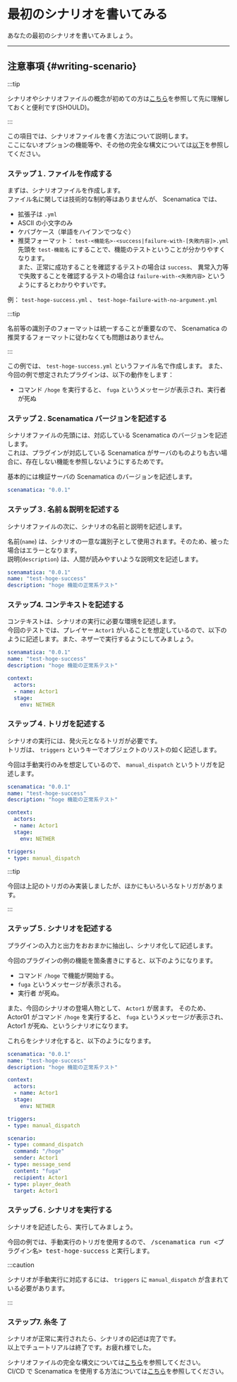 # 最初のシナリオを書いてみる

あなたの最初のシナリオを書いてみましょう。

---

## 注意事項 {#writing-scenario}

:::tip

シナリオやシナリオファイルの概念が初めての方は[こちら](/docs/use/scenario)を参照して先に理解しておくと便利です(SHOULD)。

:::

この項目では、シナリオファイルを書く方法について説明します。  
ここにないオプションの機能等や、その他の完全な構文については[以下](.)を参照してください。

### ステップ１. ファイルを作成する

まずは、シナリオファイルを作成します。  
ファイル名に関しては技術的な制約等はありませんが、 Scenamatica では、

+ 拡張子は `.yml`
+ ASCII の小文字のみ
+ ケバブケース（単語をハイフンでつなぐ）
+ 推奨フォーマット： `test-<機能名>-<success|failure-with-[失敗内容]>.yml`  
先頭を `test-機能名` にすることで、機能のテストということが分かりやすくなります。  
また、正常に成功することを確認するテストの場合は `success`、
異常入力等で失敗することを確認するテストの場合は `failure-with-<失敗内容>` というようにするとわかりやすいです。

例： `test-hoge-success.yml` 、 `test-hoge-failure-with-no-argument.yml`

:::tip

名前等の識別子のフォーマットは統一することが重要なので、 Scenamatica の推奨するフォーマットに従わなくても問題はありません。

:::

この例では、 `test-hoge-success.yml` というファイル名で作成します。
また、今回の例で想定されたプラグインは、以下の動作をします：

+ コマンド `/hoge` を実行すると、 `fuga` というメッセージが表示され、実行者 が死ぬ

### ステップ２. Scenamatica バージョンを記述する

シナリオファイルの先頭には、対応している Scenamatica のバージョンを記述します。  
これは、プラグインが対応している Scenamatica がサーバのものよりも古い場合に、存在しない機能を参照しないようにするためです。

基本的には検証サーバの Scenamatica のバージョンを記述します。

```yml {1}
scenamatica: "0.0.1"
```

### ステップ３. 名前＆説明を記述する

シナリオファイルの次に、シナリオの名前と説明を記述します。

名前(`name`) は、シナリオの一意な識別子として使用されます。そのため、被った場合はエラーとなります。  
説明(`description`) は、人間が読みやすいような説明文を記述します。

```yaml {2-3}
scenamatica: "0.0.1"
name: "test-hoge-success"
description: "hoge 機能の正常系テスト"
```

### ステップ4. コンテキストを記述する

コンテキストは、シナリオの実行に必要な環境を記述します。  
今回のテストでは、プレイヤー `Actor1` がいることを想定しているので、以下のように記述します。また、ネザーで実行するようにしてみましょう。

```yaml {5-}
scenamatica: "0.0.1"
name: "test-hoge-success"
description: "hoge 機能の正常系テスト"

context:
  actors:
  - name: Actor1
  stage:
    env: NETHER
```

### ステップ４. トリガを記述する

シナリオの実行には、発火元となるトリガが必要です。  
トリガは、 `triggers` というキーでオブジェクトのリストの如く記述します。

今回は手動実行のみを想定しているので、 `manual_dispatch` というトリガを記述します。

```yaml {11-}
scenamatica: "0.0.1"
name: "test-hoge-success"
description: "hoge 機能の正常系テスト"

context:
  actors:
  - name: Actor1
  stage:
    env: NETHER

triggers:
- type: manual_dispatch
```

:::tip

今回は上記のトリガのみ実装しましたが、ほかにもいろいろなトリガがあります。

<!-- TODO: トリガの説明 -->

:::

### ステップ５. シナリオを記述する

プラグインの入力と出力をおおまかに抽出し、シナリオ化して記述します。

今回のプラグインの例の機能を箇条書きにすると、以下のようになります。

+ コマンド `/hoge` で機能が開始する。
+ `fuga` というメッセージが表示される。
+ 実行者 が死ぬ。

また、今回のシナリオの登場人物として、 `Actor1` が居ます。
そのため、 Actor01 がコマンド `/hoge` を実行すると、 `fuga` というメッセージが表示され、Actor1 が死ぬ、というシナリオになります。

これらをシナリオ化すると、以下のようになります。

```yaml {14-}
scenamatica: "0.0.1"
name: "test-hoge-success"
description: "hoge 機能の正常系テスト"

context:
  actors:
  - name: Actor1
  stage:
    env: NETHER

triggers:
- type: manual_dispatch

scenario:
- type: command_dispatch
  command: "/hoge"
  sender: Actor1
- type: message_send
  content: "fuga"
  recipient: Actor1
- type: player_death
  target: Actor1
```

### ステップ６. シナリオを実行する

シナリオを記述したら、実行してみましょう。

今回の例では、手動実行のトリガを使用するので、 <kbd>/scenamatica run <プラグイン名> test-hoge-success</kbd> と実行します。

:::caution

シナリオが手動実行に対応するには、 `triggers` に `manual_dispatch` が含まれている必要があります。

:::

### ステップ7. 糸冬 了

シナリオが正常に実行されたら、シナリオの記述は完了です。  
以上でチュートリアルは終了です。お疲れ様でした。

シナリオファイルの完全な構文については[こちら](/docs/use/scenario/file-syntax)を参照してください。  
CI/CD で Scenamatica を使用する方法については[こちら](/docs/use/ci-cd)を参照してください。

